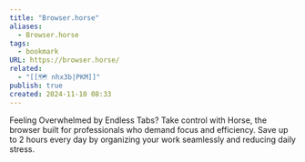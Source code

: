 ```yaml
---
title: "Browser.horse"
aliases:
  - Browser.horse
tags:
  - bookmark
URL: https://browser.horse/
related:
  - "[[🗺️ nhx3b|PKM]]"
publish: true
created: 2024-11-10 08:33
---
```




Feeling Overwhelmed by Endless Tabs?
Take control with Horse, the browser built for professionals who demand focus and efficiency. Save up to 2 hours every day by organizing your work seamlessly and reducing daily stress.